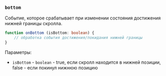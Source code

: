 ### `bottom`

Событие, которое срабатывает при изменении состояния достижения нижней границы скролла.

```ts
function onBottom (isBottom: boolean) {
    // обработка события достижения/покидания нижней границы
}
```

Параметры:
- `isBottom` - `boolean` - true, если скролл находится в нижней позиции, false - если покинул нижнюю позицию
